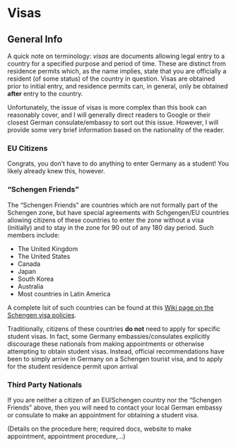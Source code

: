 # Visas {#chapter-visas}

## General Info

A quick note on terminology: _visas_ are documents allowing legal entry to a country for a specified purpose and period of time. These are distinct from residence permits which, as the name implies, state that you are officially a resident (of some status) of the country in question. Visas are obtained prior to initial entry, and residence permits can, in general, only be obtained **after** entry to the country. 

Unfortunately, the issue of visas is more complex than this book can reasonably cover, and I will generally direct readers to Google or their closest German consulate/embassy to sort out this issue. However, I will provide some very brief information based on the nationality of the reader.

### EU Citizens

Congrats, you don't have to do anything to enter Germany as a student! You likely already knew this, however.

### "Schengen Friends" 

The "Schengen Friends" are countries which are not formally part of the Schengen zone, but have special agreements with Schgengen/EU countries allowing citizens of these countries to enter the zone without a visa (initially) and to stay in the zone for 90 out of any 180 day period. Such members include:

* The United Kingdom
* The United States
* Canada
* Japan
* South Korea
* Australia
* Most countries in Latin America

A complete lsit of such countries can be found at this [Wiki page on the Schengen visa policies](https://en.wikipedia.org/wiki/Visa_policy_of_the_Schengen_Area).

Traditionally, citizens of these countries **do not** need to apply for specific student visas. In fact, some Germany embassies/consulates explicitly discourage these nationals from making appointments or otherwise attempting to obtain student visas. Instead, official recommendations have been to simply arrive in Germany on a Schengen tourist visa, and to apply for the student residence permit upon arrival


### Third Party Nationals

If you are neither a citizen of an EU/Schengen country nor the "Schengen Friends" above, then you will need to contact your local German embassy or consulate to make an appointment for obtaining a student visa.

(Details on the procedure here; required docs, website to make appointment, appointment procedure,...)




